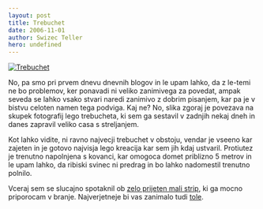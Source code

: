 ```yaml
---
layout: post
title: Trebuchet
date: 2006-11-01
author: Swizec Teller
hero: undefined
---
```


[![Trebuchet](/includes/editor_upload/Image/trebuchet_thumb.jpg "Trebuchet")](http://swizec.com/trebuchet.jpg)

No, pa smo pri prvem dnevu dnevnih blogov in le upam lahko, da z le-temi ne bo problemov, ker ponavadi ni veliko zanimivega za povedat, ampak seveda se lahko vsako stvari naredi zanimivo z dobrim pisanjem, kar pa je v bistvu celoten namen tega podviga. Kaj ne? No, slika zgoraj je povezava na skupek fotografij lego trebucheta, ki sem ga sestavil v zadnjih nekaj dneh in danes zapravil veliko casa s streljanjem.

Kot lahko vidite, ni ravno najvecji trebuchet v obstoju, vendar je vseeno kar zajeten in je gotovo najvisja lego kreacija kar sem jih kdaj ustvaril. Protiutez je trenutno napolnjena s kovanci, kar omogoca domet priblizno 5 metrov in le upam lahko, da ribiski svinec ni predrag in bo lahko nadomestil trenutno polnilo.



Vceraj sem se slucajno spotaknil ob [zelo prijeten mali strip](http://jenwang.net/art/comics/touchfood/), ki ga mocno priporocam v branje. Najverjetneje bi vas zanimalo tudi [tole](http://swizec.com/index.php/mode=pages/submode=NaNoWriMo).
